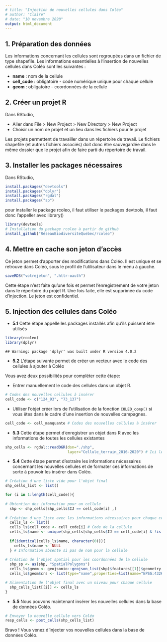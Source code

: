 ```yaml
---
# title: "Injection de nouvelles cellules dans Coléo"
# author: "Claire"
# date: "10 novembre 2020"
output: html_document
---
```


## 1. Préparation des données
Les informations concernant les cellules sont regroupées dans un fichier de type shapefile. Les informations essentielles à l'insertion de nouvelles cellules dans Coléo sont les suivantes :
  
* **name** : nom de la cellule
* **cell_code** : obligatoire - code numérique unique pour chaque cellule
* **geom** : obligatoire - coordonnées de la cellule 

## 2. Créer un projet R
Dans RStudio,

* Aller dans File > New Project > New Directory > New Project
* Choisir un nom de projet et un lieu dans les fichiers pour le projet

Les projets permettent de travailler dans un répertoire de travail. Le fichiers shapefile (et autres fichiers associés) doit donc être sauvegardée dans le même dossier que le projet afin de faire parti du répertoire de travail.

## 3. Installer les packages nécessaires
Dans RStudio,


```r
install.packages("devtools")
install.packages("dplyr")
install.packages("rgdal")
install.packages("sp")
```
pour installer le package rcoleo, il faut utiliser le packages devtools, il faut donc l'appeller avec library()


```r
library(devtools)
# Installation du package rcoleo à partir de github
install_github("RéseauBiodiversiteQuebec/rcoleo") 
```
## 4. Mettre en cache son jeton d'accès
Ce jeton permet d'apporter des modifications dans Coléo. Il est unique et se retrouve dans Coléo, sous le profil de l'utilisateur dans le menu à gauche.

```r
saveRDS("votrejeton", ".httr-oauth")
```
Cette étape n'est faite qu'une fois et permet l'enregistrement de votre jeton dans le répertoire du projet R. Une fois faite, elle est supprimée du code d'injection. Le jeton est confidentiel.

## 5. Injection des cellules dans Coléo

* **5.1** Cette étape appelle les packages installés afin qu'ils puissent être utilisés

```r
library(rcoleo)
library(dplyr)
```

```
## Warning: package 'dplyr' was built under R version 4.0.2
```
* **5.2** L'étape suivante permet de créer un vecteur avec le code des cellules à ajouter à Coléo

Vous avez deux possibilités pour compléter cette étape:

* Entrer manuellement le code des cellules dans un objet R.

```r
# Codes des nouvelles cellules à insérer
cell_code <- c("124_93", "73_137")
```

* Utiliser l'objet créer lors de l'utilisation de la fonction `COLEO_comp()` si vous êtes dans le cadre d'une insertion de nouvelles campagnes.

```r
cell_code <- cell_manquante # Codes des nouvelles cellules à insérer
```

* **5.3** Cette étape permet d'enregistrer un objet dans R avec les informations de toutes les cellules existantes

```r
shp_cells <- rgdal::readOGR(dsn="./shp",
                            layer="Cellule_terrain_2016-2020") # Ici le fichier shapefile est placé dans un dossier shp et on appelle tous les fichiers nommés "Cellule_terrain_2016_2020"
```

* **5.4** Cette étape permet d'extraire les informations nécessaires concernant les nouvelles cellules et de formater ces informations de sorte à pouvoir les insérer dans Coléo. 

```r
# Création d'une liste vide pour l'objet final
shp_cells_list <- list()

for (i in 1:length(cell_code)){
  
# Obtention des information pour un cellule
  shp <- shp_cells[shp_cells$IJ == cell_code[i] ,] 
  
# Création d'une liste avec les informations nécessaires pour chaque cellule
  cells_ls <- list()
  cells_ls$cell_code <- cell_code[i] # Code de la cellule
  cells_ls$name <- unique(shp_cells[shp_cells$IJ == cell_code[i] & !is.na(shp_cells$Nom),]@data$Nom) # Nom de la cellule
  
  if(identical(cells_ls$name, character(0))){
    cells_ls$name <- NULL
  } # Information absente si pas de nom pour la cellule
  
# Création de l'objet spatial pour les coordonnées de la cellule
  shp_sp <- as(shp, "SpatialPolygons")
  cells_ls$geom <- geojsonio::geojson_list(shp)$features[[1]]$geometry # Caractéristiques de l'objet spatial
  cells_ls$geom$crs <- list(type="name",properties=list(name="EPSG:4326")) # Information sur le systême de coordonnées de référence (CRS)

# Alimentation de l'objet final avec un niveau pour chaque cellule
  shp_cells_list[[i]] <- cells_ls 
}
```

* **5.5** Nous pouvons maintenant insérer les nouvelles cellules dans la base de données Coléo.

```r
# Envoyer la nouvelle cellule vers Coléo
resp_cells <- post_cells(shp_cells_list)
```

Bravo ! Vous venez d'injecter vos nouvelles cellules dans la base de données Coléo.
